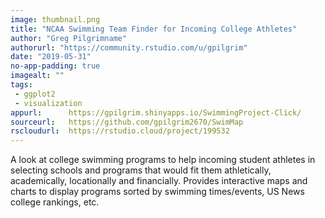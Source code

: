 ```yaml
---
image: thumbnail.png
title: "NCAA Swimming Team Finder for Incoming College Athletes"
author: "Greg Pilgrimname"
authorurl: "https://community.rstudio.com/u/gpilgrim"
date: "2019-05-31"
no-app-padding: true
imagealt: ""
tags:
 - ggplot2
 - visualization
appurl:      https://gpilgrim.shinyapps.io/SwimmingProject-Click/
sourceurl:   https://github.com/gpilgrim2670/SwimMap
rscloudurl:  https://rstudio.cloud/project/199532
---
```


A look at college swimming programs to help incoming student athletes in selecting schools and programs that would fit them athletically, academically, locationally and financially.  Provides interactive maps and charts to display programs sorted by swimming times/events, US News college rankings, etc.
  